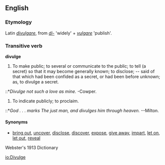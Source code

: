 ==English==

===Etymology===
Latin ''[[divulgare]]'', from ''[[di-]]'' 'widely' + ''[[vulgare]]'' 'publish'.

===Transitive verb===
'''divulge'''
#To make public; to several or communicate to the public; to tell (a secret) so that it may become generally known; to disclose; -- said of that which had been confided as a secret, or had been before unknown; as, to divulge a secret.
::*''Divulge not such a love as mine.'' -Cowper.
#To indicate publicly; to proclaim.
::*''God . . . marks The just man, and divulges him through heaven.'' --Milton.

====Synonyms====
* [[bring out]], [[uncover]], [[disclose]], [[discover]], [[expose]], [[give away]], [[impart]], [[let on]], [[let out]], [[reveal]]


Webster's 1913 Dictionary

[[io:Divulge]]